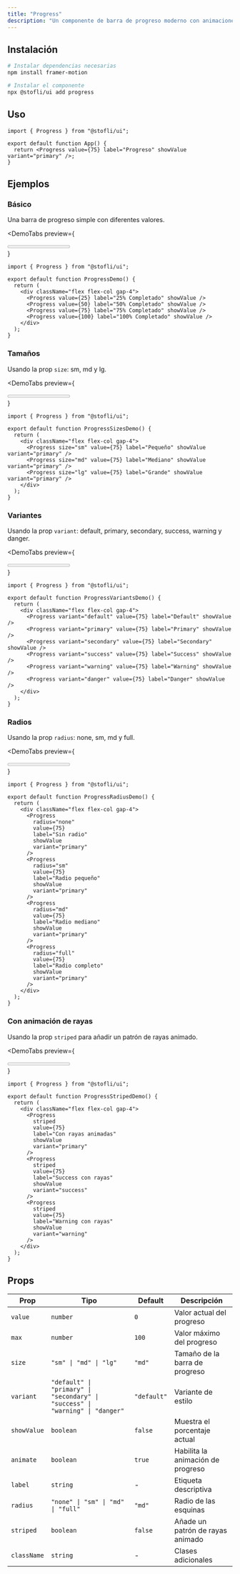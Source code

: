 ```yaml
---
title: "Progress"
description: "Un componente de barra de progreso moderno con animaciones fluidas y diferentes variantes de estilo."
---
```


## Instalación

```bash
# Instalar dependencias necesarias
npm install framer-motion

# Instalar el componente
npx @stofli/ui add progress
```

## Uso

```tsx
import { Progress } from "@stofli/ui";

export default function App() {
  return <Progress value={75} label="Progreso" showValue variant="primary" />;
}
```

## Ejemplos

### Básico

Una barra de progreso simple con diferentes valores.

<DemoTabs
  preview={
    <div className="flex flex-col gap-4">
      <Progress value={25} label="25% Completado" showValue />
      <Progress value={50} label="50% Completado" showValue />
      <Progress value={75} label="75% Completado" showValue />
      <Progress value={100} label="100% Completado" showValue />
    </div>
  }
>
```tsx
import { Progress } from "@stofli/ui";

export default function ProgressDemo() {
  return (
    <div className="flex flex-col gap-4">
      <Progress value={25} label="25% Completado" showValue />
      <Progress value={50} label="50% Completado" showValue />
      <Progress value={75} label="75% Completado" showValue />
      <Progress value={100} label="100% Completado" showValue />
    </div>
  );
}
```
</DemoTabs>

### Tamaños

Usando la prop `size`: sm, md y lg.

<DemoTabs
  preview={
    <div className="flex flex-col gap-4">
      <Progress size="sm" value={75} label="Pequeño" showValue variant="primary" />
      <Progress size="md" value={75} label="Mediano" showValue variant="primary" />
      <Progress size="lg" value={75} label="Grande" showValue variant="primary" />
    </div>
  }
>
```tsx
import { Progress } from "@stofli/ui";

export default function ProgressSizesDemo() {
  return (
    <div className="flex flex-col gap-4">
      <Progress size="sm" value={75} label="Pequeño" showValue variant="primary" />
      <Progress size="md" value={75} label="Mediano" showValue variant="primary" />
      <Progress size="lg" value={75} label="Grande" showValue variant="primary" />
    </div>
  );
}
```
</DemoTabs>

### Variantes

Usando la prop `variant`: default, primary, secondary, success, warning y danger.

<DemoTabs
  preview={
    <div className="flex flex-col gap-4">
      <Progress variant="default" value={75} label="Default" showValue />
      <Progress variant="primary" value={75} label="Primary" showValue />
      <Progress variant="secondary" value={75} label="Secondary" showValue />
      <Progress variant="success" value={75} label="Success" showValue />
      <Progress variant="warning" value={75} label="Warning" showValue />
      <Progress variant="danger" value={75} label="Danger" showValue />
    </div>
  }
>
```tsx
import { Progress } from "@stofli/ui";

export default function ProgressVariantsDemo() {
  return (
    <div className="flex flex-col gap-4">
      <Progress variant="default" value={75} label="Default" showValue />
      <Progress variant="primary" value={75} label="Primary" showValue />
      <Progress variant="secondary" value={75} label="Secondary" showValue />
      <Progress variant="success" value={75} label="Success" showValue />
      <Progress variant="warning" value={75} label="Warning" showValue />
      <Progress variant="danger" value={75} label="Danger" showValue />
    </div>
  );
}
```
</DemoTabs>

### Radios

Usando la prop `radius`: none, sm, md y full.

<DemoTabs
  preview={
    <div className="flex flex-col gap-4">
      <Progress 
        radius="none" 
        value={75} 
        label="Sin radio" 
        showValue 
        variant="primary"
      />
      <Progress 
        radius="sm" 
        value={75} 
        label="Radio pequeño" 
        showValue 
        variant="primary"
      />
      <Progress 
        radius="md" 
        value={75} 
        label="Radio mediano" 
        showValue 
        variant="primary"
      />
      <Progress 
        radius="full" 
        value={75} 
        label="Radio completo" 
        showValue 
        variant="primary"
      />
    </div>
  }
>
```tsx
import { Progress } from "@stofli/ui";

export default function ProgressRadiusDemo() {
  return (
    <div className="flex flex-col gap-4">
      <Progress 
        radius="none" 
        value={75} 
        label="Sin radio" 
        showValue 
        variant="primary"
      />
      <Progress 
        radius="sm" 
        value={75} 
        label="Radio pequeño" 
        showValue 
        variant="primary"
      />
      <Progress 
        radius="md" 
        value={75} 
        label="Radio mediano" 
        showValue 
        variant="primary"
      />
      <Progress 
        radius="full" 
        value={75} 
        label="Radio completo" 
        showValue 
        variant="primary"
      />
    </div>
  );
}
```
</DemoTabs>

### Con animación de rayas

Usando la prop `striped` para añadir un patrón de rayas animado.

<DemoTabs
  preview={
    <div className="flex flex-col gap-4">
      <Progress 
        striped 
        value={75} 
        label="Con rayas animadas" 
        showValue 
        variant="primary"
      />
      <Progress 
        striped 
        value={75} 
        label="Success con rayas" 
        showValue 
        variant="success"
      />
      <Progress 
        striped 
        value={75} 
        label="Warning con rayas" 
        showValue 
        variant="warning"
      />
    </div>
  }
>
```tsx
import { Progress } from "@stofli/ui";

export default function ProgressStripedDemo() {
  return (
    <div className="flex flex-col gap-4">
      <Progress 
        striped 
        value={75} 
        label="Con rayas animadas" 
        showValue 
        variant="primary"
      />
      <Progress 
        striped 
        value={75} 
        label="Success con rayas" 
        showValue 
        variant="success"
      />
      <Progress 
        striped 
        value={75} 
        label="Warning con rayas" 
        showValue 
        variant="warning"
      />
    </div>
  );
}
```
</DemoTabs>

## Props

| Prop        | Tipo                                                                          | Default     | Descripción                       |
| ----------- | ----------------------------------------------------------------------------- | ----------- | --------------------------------- |
| `value`     | `number`                                                                      | `0`         | Valor actual del progreso         |
| `max`       | `number`                                                                      | `100`       | Valor máximo del progreso         |
| `size`      | `"sm" \| "md" \| "lg"`                                                        | `"md"`      | Tamaño de la barra de progreso    |
| `variant`   | `"default" \| "primary" \| "secondary" \| "success" \| "warning" \| "danger"` | `"default"` | Variante de estilo                |
| `showValue` | `boolean`                                                                     | `false`     | Muestra el porcentaje actual      |
| `animate`   | `boolean`                                                                     | `true`      | Habilita la animación de progreso |
| `label`     | `string`                                                                      | -           | Etiqueta descriptiva              |
| `radius`    | `"none" \| "sm" \| "md" \| "full"`                                            | `"md"`      | Radio de las esquinas             |
| `striped`   | `boolean`                                                                     | `false`     | Añade un patrón de rayas animado  |
| `className` | `string`                                                                      | -           | Clases adicionales                |
